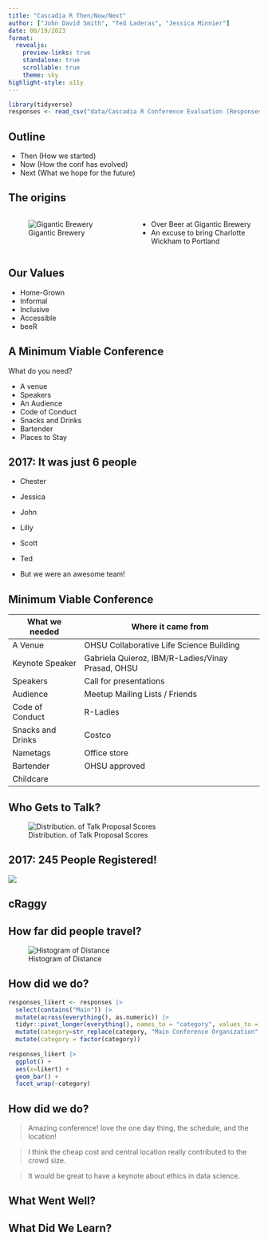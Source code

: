 ```yaml
---
title: "Cascadia R Then/Now/Next"
author: ["John David Smith", "Ted Laderas", "Jessica Minnier"]
date: 08/19/2023
format: 
  revealjs:
    preview-links: true
    standalone: true
    scrollable: true
    theme: sky
highlight-style: a11y
---
```


```r
library(tidyverse)
responses <- read_csv("data/Cascadia R Conference Evaluation (Responses) 2017 - Form Responses 1.csv")

```

## Outline

- Then (How we started)
- Now (How the conf has evolved)
- Next (What we hope for the future)

## The origins


:::: {.columns}

::: {.column width="50%"}
![Gigantic Brewery](images/gigantic.jpg)
:::

::: {.column width="50%"}
- Over Beer at Gigantic Brewery
- An excuse to bring Charlotte Wickham to Portland
:::

::::

## Our Values

- Home-Grown
- Informal
- Inclusive
- Accessible
- beeR


## A Minimum Viable Conference

What do you need?

:::{.incremental}
- A venue 
- Speakers
- An Audience
- Code of Conduct
- Snacks and Drinks 
- Bartender
- Places to Stay
:::


## 2017: It was just 6 people

- Chester
- Jessica
- John
- Lilly
- Scott
- Ted

- But we were an awesome team!

## Minimum Viable Conference

|What we needed|Where it came from|
|--------------|------------------|
|A Venue | OHSU Collaborative Life Science Building |
|Keynote Speaker | Gabriela Quieroz, IBM/R-Ladies/Vinay Prasad, OHSU |
|Speakers | Call for presentations |
|Audience | Meetup Mailing Lists / Friends |
|Code of Conduct | R-Ladies |
|Snacks and Drinks | Costco |
|Nametags | Office store |
|Bartender | OHSU approved |
|Childcare ||

## Who Gets to Talk?

![Distribution. of Talk Proposal Scores](images/talk-proposals.jpg)


## 2017: 245 People Registered!

![](images/IMG_4201.JPG)

## cRaggy


## How far did people travel?

![Histogram of Distance](images/histogram-distance.png)

## How did we do?

```r
responses_likert <- responses |>
  select(contains("Main")) |>
  mutate(across(everything(), as.numeric)) |>
  tidyr::pivot_longer(everything(), names_to = "category", values_to = "likert") |>
  mutate(category=str_replace(category, "Main Conference Organization", "")) |>
  mutate(category = factor(category))
  
responses_likert |>
  ggplot() +
  aes(x=likert) +
  geom_bar() +
  facet_wrap(~category)
```


## How did we do?

> Amazing conference! love the one day thing, the schedule, and the location!

> I think the cheap cost and central location really contributed to the crowd size. 

> It would be great to have a keynote about ethics in data science.


## What Went Well?


## What Did We Learn? 

